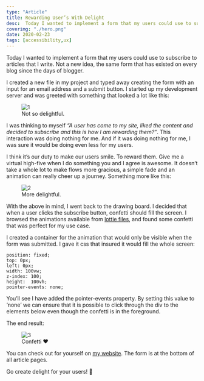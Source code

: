 ```yaml
---
type: "Article"
title: Rewarding User’s With Delight
desc:  Today I wanted to implement a form that my users could use to subscribe to articles that I write. Not a new idea, the same form that has existed on every blog since the days of blogger. I created a new file in my project and typed away creating the ...
coverimg: "./hero.png"
date: 2020-02-23
tags: [accessibility,ux]
---
```


Today I wanted to implement a form that my users could use to subscribe to articles that I write. Not a new idea, the same form that has existed on every blog since the days of blogger.

I created a new file in my project and typed away creating the form with an input for an email address and a submit button. I started up my development server and was greeted with something that looked a lot like this:

<figure>
  <img src="./1.gif" alt="1"/>
  <figcaption>Not so delightful.</figcaption>
</figure>


I was thinking to myself _“A user has come to my site, liked the content and decided to subscribe and this is how I am rewarding them?”_. This interaction was doing nothing for me. And if it was doing nothing for me, I was sure it would be doing even less for my users.

I think it’s our duty to make our users smile. To reward them. Give me a virtual high-five when I do something you and I agree is awesome. It doesn’t take a whole lot to make flows more gracious, a simple fade and an animation can really cheer up a journey. Something more like this:

<figure>
  <img src="./2.gif" alt="2"/>
  <figcaption>More delightful.</figcaption>
</figure>



With the above in mind, I went back to the drawing board. I decided that when a user clicks the subscribe button, confetti should fill the screen. I browsed the animations available from [lottie files](https://lottiefiles.com/), and found some confetti that was perfect for my use case.

I created a container for the animation that would only be visible when the form was submitted. I gave it css that insured it would fill the whole screen:
```
position: fixed;  
top: 0px;  
left: 0px;  
width: 100vw;  
z-index: 100;  
height:  100vh;  
pointer-events: none;
```
You’ll see I have added the pointer-events property. By setting this value to ‘none’ we can ensure that it is possible to click through the div to the elements below even though the confetti is in the foreground.

The end result:

<figure>
  <img src="./3.gif" alt="3"/>
  <figcaption>Confetti ❤️</figcaption>
</figure>





You can check out for yourself on [my website](https://sld.codes/articles). The form is at the bottom of all article pages.

Go create delight for your users! 🎉
